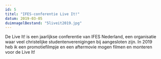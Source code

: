 ```yaml
---
id: 5
titel: "IFES-conferentie Live It!"
datum: 2019-03-05
duimnagelBestand: "5liveit2019.jpg"
---
```



De Live It! is een jaarlijkse conferentie van IFES Nederland, een organisatie waar veel christelijke studentenverenigingen bij aangesloten zijn. In 2019 heb ik een promotiefilmpje en een aftermovie mogen filmen en monteren voor de Live It!

<Youtube titel="Hoi" youtubeId="C-TEPNOPk6c" />

